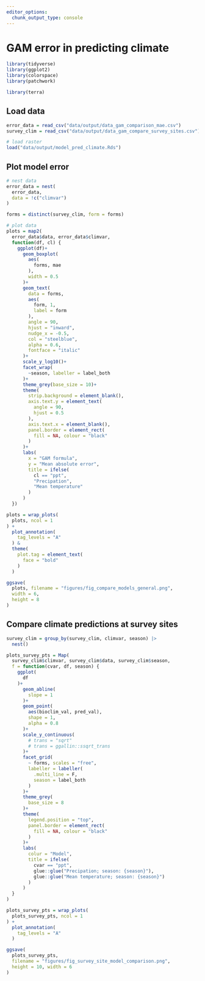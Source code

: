 ```yaml
---
editor_options: 
  chunk_output_type: console
---
```


# GAM error in predicting climate

```r
library(tidyverse)
library(ggplot2)
library(colorspace)
library(patchwork)

library(terra)
```

## Load data

```r
error_data = read_csv("data/output/data_gam_comparison_mae.csv")
survey_clim = read_csv("data/output/data_gam_compare_survey_sites.csv")

# load raster
load("data/output/model_pred_climate.Rds")
```

## Plot model error

```r
# nest data
error_data = nest(
  error_data,
  data = !c("climvar")
)

forms = distinct(survey_clim, form = forms)

# plot data
plots = map2(
  error_data$data, error_data$climvar,
  function(df, cl) {
    ggplot(df)+
      geom_boxplot(
        aes(
          forms, mae
        ),
        width = 0.5
      )+
      geom_text(
        data = forms,
        aes(
          form, 1,
          label = form
        ),
        angle = 90,
        hjust = "inward",
        nudge_x = -0.5,
        col = "steelblue",
        alpha = 0.6,
        fontface = "italic"
      )+
      scale_y_log10()+
      facet_wrap(
        ~season, labeller = label_both
      )+
      theme_grey(base_size = 10)+
      theme(
        strip.background = element_blank(),
        axis.text.y = element_text(
          angle = 90,
          hjust = 0.5
        ),
        axis.text.x = element_blank(),
        panel.border = element_rect(
          fill = NA, colour = "black"
        )
      )+
      labs(
        x = "GAM formula",
        y = "Mean absolute error",
        title = ifelse(
          cl == "ppt", 
          "Precipation",
          "Mean temperature"
        )
      )
  })

plots = wrap_plots(
  plots, ncol = 1
) +
  plot_annotation(
    tag_levels = "A"
  ) &
  theme(
    plot.tag = element_text(
      face = "bold"
    )
  )

ggsave(
  plots, filename = "figures/fig_compare_models_general.png",
  width = 6,
  height = 8
)
```

## Compare climate predictions at survey sites

```r
survey_clim = group_by(survey_clim, climvar, season) |>
  nest()

plots_survey_pts = Map(
  survey_clim$climvar, survey_clim$data, survey_clim$season,
  f = function(cvar, df, season) {
    ggplot(
      df
    )+
      geom_abline(
        slope = 1
      )+
      geom_point(
        aes(bioclim_val, pred_val),
        shape = 1,
        alpha = 0.8
      )+
      scale_y_continuous(
        # trans = "sqrt"
        # trans = ggallin::ssqrt_trans
      )+
      facet_grid(
        ~ forms, scales = "free",
        labeller = labeller(
          .multi_line = F,
          season = label_both
        )
      )+
      theme_grey(
        base_size = 8
      )+
      theme(
        legend.position = "top",
        panel.border = element_rect(
          fill = NA, colour = "black"
        )
      )+
      labs(
        colur = "Model",
        title = ifelse(
          cvar == "ppt", 
          glue::glue("Precipation; season: {season}"),
          glue::glue("Mean temperature; season: {season}")
        )
      )
  }
)

plots_survey_pts = wrap_plots(
  plots_survey_pts, ncol = 1
) +
  plot_annotation(
    tag_levels = "A"
  )

ggsave(
  plots_survey_pts,
  filename = "figures/fig_survey_site_model_comparison.png",
  height = 10, width = 6
)
```

